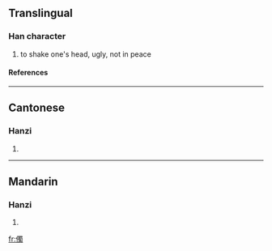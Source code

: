 ==Translingual==
===Han character===
{{Han char|rn=9|rad=人|as=13|sn=15|four=|canj=人田中戈 (OWLI)}}
# to shake one's head, ugly, not in peace
====References====
{{Han ref|kx=0119.070|hdz=10225.090|uh=3494|ud=13460}}

----
==Cantonese==
===Hanzi===
{{yue-hanzi|jyut=|y=suk6}}
# {{defn|Cantonese}}

----
==Mandarin==
===Hanzi===
{{cmn-hanzi|pin=[[shǔ]] ([[shu3]])|wg=shu<sup>3</sup>}}
# {{defn|Mandarin}}

[[fr:㒔]]